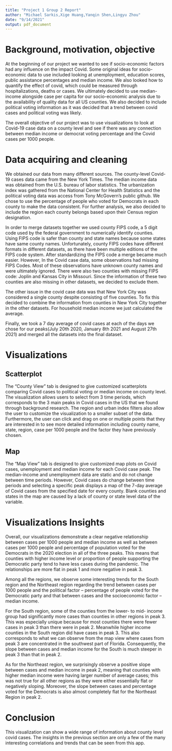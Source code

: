 ```yaml
---
title: "Project 1 Group 2 Report"
author: "Michael Sarkis,Xige Huang,Yanqin Shen,Lingyu Zhou"
date: "9/14/2021"
output: pdf_document
---
```


# Background, motivation, objective

At the beginning of our project we wanted to see if socio-economic factors had any influence on the impact Covid. Some original ideas for socio-economic data to use included looking at unemployment, education scores, public assistance percentages and median income. We also looked how to quantify the effect of covid, which could be measured through hospitalizations, deaths or cases. We ultimately decided to use median-income alongside case per capita for our socio-economic analysis due to the availability of quality data for all US counties. We also decided to include political voting information as it was decided that a trend between covid cases and political voting was likely.

The overall objective of our project was to use visualizations to look at Covid-19 case data on a county level and see if there was any connection between median income or democrat voting percentage and the Covid cases per 1000 people. 

# Data acquiring and cleaning

  We obtained our data from many different sources. The county-level Covid-19 cases data came from the New York Times. The median income data was obtained from the U.S. bureau of labor statistics.  The urbanization index was gathered from the National Center for Health Statistics and the political voting data was access from Tony McGovern's public github. We chose to use the percentage of people who voted for Democrats in each county to make the data consistent. For further analysis, we also decided to include the region each county belongs based upon their Census region designation.

  In order to merge datasets together we used county FIPS code, a 5 digit code used by the federal government to numerically identify counties. Using FIPS code is safer than county and state names because some states have same county names. Unfortunately, county FIPS codes have different formats in different datasets, as there have been multiple editions of the FIPS code system. After standardizing the FIPS code a merge became much easier. However, In the Covid case data, some observations had missing FIPS Codes. Most of these observations have unknown county names and were ultimately ignored. There were also two counties with missing FIPS code: Joplin and Kansas City in Missouri. Since the information of these two counties are also missing in other datasets, we decided to exclude them. 
  
  The other issue in the covid case data was that New York City was considered a single county despite consisting of five counties. To fix this decided to combine the information from counties in New York City together in the other datasets. For household median income we just calculated the average.

Finally, we took a 7 day average of covid cases at each of the days we chose for our peaks(July 20th 2020, January 8th 2021 and August 27th 2021) and merged all the datasets into the final dataset.

# Visualizations

## Scatterplot

The "County View" tab is designed to give customized scatterplots comparing Covid cases to political voting or median income on county level. The visualization allows users to select from 3 time periods, which corresponds to the 3 main peaks in Covid cases in the US that we found through background research. The region and urban index filters also allow the user to customize the visualization to a smaller subset of the data. Furthermore, the user can click and drag on one or multiple points that they are interested in to see more detailed information including county name, state, region, case per 1000 people and the factor they have previously chosen.


## Map

The "Map View" tab is designed to give customized map plots on Covid cases, unemployment and median income for each Covid case peak. The median-income and unemployment data are static and do not change between time periods. However, Covid cases do change between time periods and selecting a specific peak displays a map of the 7-day average of Covid cases from the specified date for every county. Blank counties and states in the map are caused by a lack of county or state level data of the variable.



# Visualizations Insights

Overall, our visualizations demonstrate a clear negative relationship between cases per 1000 people and median income as well as between cases per 1000 people and percentage of population voted for the Democrats in the 2020 election in all of the three peaks. This means that counties with higher income level or proportion of people supporting the Democratic party tend to have less cases during the pandemic. The relationships are more flat in peak 1 and more negative in peak 3.

Among all the regions, we observe some interesting trends for the South region and the Northeast region regarding the trend between cases per 1000 people and the political factor -- percentage of people voted for the Democratic party and that between cases and the socioeconomic factor -- median income.

For the South region, some of the counties from the lower- to mid- income group had significantly more cases than counties in other regions in peak 3.  This was especially unique because for most counties there were fewer cases in peak 3 than there were in peak 2. Meanwhile higher income counties in the South region did have cases in peak 3. This also corresponds to what we can observe from the map view where cases from peak 3 are concentrated in the southwest part of Florida. Consequently, the slope between cases and median income for the South is much steeper in peak 3 than that in peak 2.

As for the Northeast region, we surprisingly observe a positive slope between cases and median income in peak 2, meaning that counties with higher median income were having larger number of average cases; this was not true for all other regions as they were either essentially flat or negatively sloping. Moreover, the slope between cases and percentage voted for the Democrats is also almost completely flat for the Northeast Region in peak 2.

# Conclusion

This visualization can show a wide range of information about county level covid cases. The insights in the previous section are only a few of the many interesting correlations and trends that can be seen from this app.


